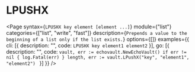 # LPUSHX

<Page 
  syntax={`LPUSHX key element [element ...]`}
  module={"list"}
  categories={["list", "write", "fast"]}
  description={`Prepends a value to the beginning of a list only if the list exists.`}
  options={[]}
  examples={{
    cli: [{ description: "", code: `LPUSHX key element1 element2` }],
    go: [{
      description: "",
      code: `vault, err := echovault.NewEchoVault()
if err != nil {
  log.Fatal(err)
}
length, err := vault.LPushX("key", "element1", "element2")
`
    }]
  }}
/>
